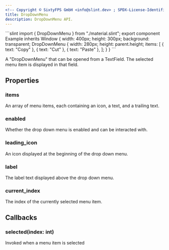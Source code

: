 ```yaml
---
<!-- Copyright © SixtyFPS GmbH <info@slint.dev> ; SPDX-License-Identifier: MIT -->
title: DropDownMenu
description: DropDownMenu API.
---
```



<CodeSnippetMD imagePath="/src/assets/generated/menu.png" scale="3" imageWidth="300" imageHeight="200" imageAlt="">
```slint
import { DropDownMenu } from "./material.slint";
export component Example inherits Window {
    width: 400px;
    height: 300px;
    background: transparent;
    DropDownMenu {
        width: 280px;
        height: parent.height;
        items: [
          { text: "Copy" },
          { text: "Cut" },
          { text: "Paste" },
        ];
    }
}
```
</CodeSnippetMD>

A "DropDownMenu" that can be opened from a TextField. The selected menu item is displayed in that field.

## Properties

### items
<SlintProperty propName="items" typeName="[struct]" structName="MenuItem">
An array of menu items, each containing an icon, a text, and a trailing text.
</SlintProperty>

### enabled
<SlintProperty propName="enabled" typeName="bool" defaultValue="true">
Whether the drop down menu is enabled and can be interacted with.
</SlintProperty>

### leading_icon
<SlintProperty propName="leading-icon" typeName="image">
An icon displayed at the beginning of the drop down menu.
</SlintProperty>

### label
<SlintProperty propName="label" typeName="string">
The label text displayed above the drop down menu.
</SlintProperty>

### current_index
<SlintProperty propName="current-item" typeName="int" propertyVisibility="in-out">
The index of the currently selected menu item.
</SlintProperty>

## Callbacks

### selected(index: int)
Invoked when a menu item is selected

